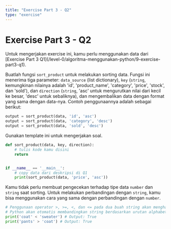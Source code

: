 ```yaml
---
title: "Exercise Part 3 - Q2"
type: "exercise"
---
```



# Exercise Part 3 - Q2

<Alert>
  Untuk mengerjakan exercise ini, kamu perlu menggunakan data dari [Exercise
  Part 3 Q1](/level-0/algoritma-menggunakan-python/9-exercise-part3-q1).
</Alert>

Buatlah fungsi `sort_product` untuk melakukan sorting data. Fungsi ini menerima tiga parameter: `data_source` (list dictionary), `key` (`string`, kemungkinan nilainya adalah 'id', 'product_name', 'category', 'price', 'stock', dan 'sold'), dan `direction` (`string`, 'asc' untuk mengurutkan nilai dari kecil ke besar, 'desc' untuk sebaliknya), dan mengembalikan data dengan format yang sama dengan data-nya. Contoh penggunaannya adalah sebagai berikut:

```python
output = sort_product(data, 'id', 'asc')
output = sort_product(data, 'category', 'desc')
output = sort_product(data, 'sold', 'desc')
```

Gunakan template ini untuk mengerjakan soal.

```python
def sort_product(data, key, direction):
    # tulis kode kamu disini
    return


if __name__ == '__main__':
    # copy data dari deskripsi di Q1
    print(sort_product(data, 'price', 'asc'))
```

<Alert variant="tip">

Kamu tidak perlu membuat pengecekan terhadap tipe data `number` dan `string` saat sorting.
Untuk melakukan perbandingan dengan `string`, kamu bisa menggunakan cara yang sama dengan perbandingan dengan `number`.

```python
# Penggunaan operator >, >=, <, dan <= pada dua buah string akan menghasilkan nilai boolean.
# Python akan otomatis membandingkan string berdasarkan urutan alphabet.
print('coat' < 'sweater') # Output: True
print('pants' > 'coat') # Output: True
```

</Alert>
